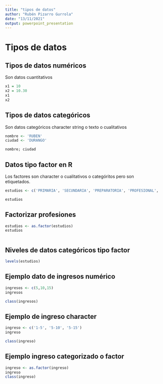 ---
title: "tipos de datos"
author: "Rubén Pizarro Gurrola"
date: "13/11/2021"
output: powerpoint_presentation
---

# Tipos de datos

## Tipos de datos numéricos

Son datos cuantitativos

```{r}
x1 = 10
x2 = 10.30
x1
x2
```

## Tipos de datos categóricos

Son datos categóricos character string o texto o cualitativos
```{r}
nombre <- 'RUBEN'
ciudad <- 'DURANGO'  

nombre; ciudad
```

## Datos tipo factor en R

Los factores son character o cualitativos o categóritos pero son etiquetados.
```{r}
estudios <- c('PRIMARIA', 'SECUNDARIA', 'PREPARATORIA', 'PROFESIONAL', 'POSGRADO')

estudios
```

## Factorizar profesiones
```{r}
estudios <- as.factor(estudios)
estudios



```


## Niveles de datos categóricos tipo factor
```{r}
levels(estudios)
```


## Ejemplo dato de ingresos numérico
```{r}
ingresos <- c(5,10,15)
ingresos

class(ingresos)
```

## Ejemplo de ingreso character
```{r}
ingreso <- c('1-5', '5-10', '5-15')
ingreso

class(ingreso)
```

## Ejemplo ingreso categorizado o factor
```{r}
ingreso <- as.factor(ingreso)
ingreso
class(ingreso)

```

